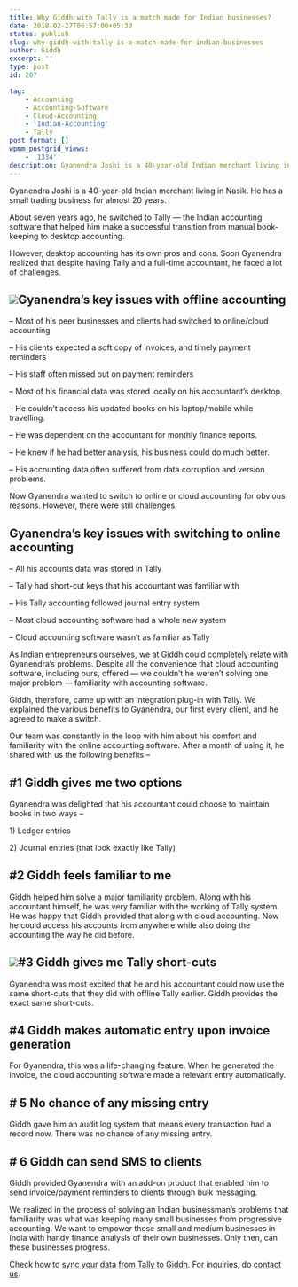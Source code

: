 ```yaml
---
title: Why Giddh with Tally is a match made for Indian businesses?
date: 2018-02-27T06:57:00+05:30
status: publish
slug: why-giddh-with-tally-is-a-match-made-for-indian-businesses
author: Giddh
excerpt: ''
type: post
id: 207

tag:
    - Accounting
    - Accounting-Software
    - Cloud-Accounting
    - 'Indian-Accounting'
    - Tally
post_format: []
wpmm_postgrid_views:
    - '1334'
description: Gyanendra Joshi is a 40-year-old Indian merchant living in Nasik. He has a small trading business for almost 20 years.
---
```

Gyanendra Joshi is a 40-year-old Indian merchant living in Nasik. He has a small trading business for almost 20 years.

About seven years ago, he switched to Tally — the Indian accounting software that helped him make a successful transition from manual book-keeping to desktop accounting.

However, desktop accounting has its own pros and cons. Soon Gyanendra realized that despite having Tally and a full-time accountant, he faced a lot of challenges.

<img class="wp-block-image size-large" src = "https://miro.medium.com/max/1536/1*m-6NlW_-3jNBMFeP_qK9xw.jpeg" />**Gyanendra’s key issues with offline accounting**
--------------------------------------------------

– Most of his peer businesses and clients had switched to online/cloud accounting

– His clients expected a soft copy of invoices, and timely payment reminders

– His staff often missed out on payment reminders

– Most of his financial data was stored locally on his accountant’s desktop.

– He couldn’t access his updated books on his laptop/mobile while travelling.

– He was dependent on the accountant for monthly finance reports.

– He knew if he had better analysis, his business could do much better.

– His accounting data often suffered from data corruption and version problems.

Now Gyanendra wanted to switch to online or cloud accounting for obvious reasons. However, there were still challenges.

Gyanendra’s key issues with switching to online accounting
----------------------------------------------------------

– All his accounts data was stored in Tally

– Tally had short-cut keys that his accountant was familiar with

– His Tally accounting followed journal entry system

– Most cloud accounting software had a whole new system

– Cloud accounting software wasn’t as familiar as Tally

As Indian entrepreneurs ourselves, we at Giddh could completely relate with Gyanendra’s problems. Despite all the convenience that cloud accounting software, including ours, offered — we couldn’t he weren’t solving one major problem — familiarity with accounting software.

Giddh, therefore, came up with an integration plug-in with Tally. We explained the various benefits to Gyanendra, our first every client, and he agreed to make a switch.

Our team was constantly in the loop with him about his comfort and familiarity with the online accounting software. After a month of using it, he shared with us the following benefits –

\#1 Giddh gives me two options
------------------------------

Gyanendra was delighted that his accountant could choose to maintain books in two ways –

1\) Ledger entries

2\) Journal entries (that look exactly like Tally)

\#2 Giddh feels familiar to me
------------------------------

Giddh helped him solve a major familiarity problem. Along with his accountant himself, he was very familiar with the working of Tally system. He was happy that Giddh provided that along with cloud accounting. Now he could access his accounts from anywhere while also doing the accounting the way he did before.

<img class="wp-block-image size-large" src = "https://miro.medium.com/max/757/1*oKisrGP4wdhs4nJXImUVjg.png" />\#3 Giddh gives me Tally short-cuts
-----------------------------------

Gyanendra was most excited that he and his accountant could now use the same short-cuts that they did with offline Tally earlier. Giddh provides the exact same short-cuts.

\#4 Giddh makes automatic entry upon invoice generation
-------------------------------------------------------

For Gyanendra, this was a life-changing feature. When he generated the invoice, the cloud accounting software made a relevant entry automatically.

\# 5 No chance of any missing entry
-----------------------------------

Giddh gave him an audit log system that means every transaction had a record now. There was no chance of any missing entry.

\# 6 Giddh can send SMS to clients
----------------------------------

Giddh provided Gyanendra with an add-on product that enabled him to send invoice/payment reminders to clients through bulk messaging.

We realized in the process of solving an Indian businessman’s problems that familiarity was what was keeping many small businesses from progressive accounting. We want to empower these small and medium businesses in India with handy finance analysis of their own businesses. Only then, can these businesses progress.

Check how to [sync your data from Tally to Giddh](https://giddh.com/help/sync-with-tally-1591360375828781). For inquiries, do [contact us](https://giddh.com).
